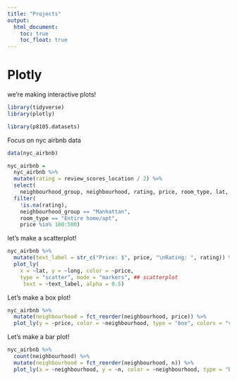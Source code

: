 ```yaml
---
title: "Projects"
output: 
  html_document:
    toc: true
    toc_float: true
---
```


# Plotly

we're making interactive plots!

```r
library(tidyverse)
library(plotly)

library(p8105.datasets)
```


Focus on nyc airbnb data

```r
data(nyc_airbnb)

nyc_airbnb = 
  nyc_airbnb %>% 
  mutate(rating = review_scores_location / 2) %>%
  select(
    neighbourhood_group, neighbourhood, rating, price, room_type, lat, long) %>%
  filter(
    !is.na(rating), 
    neighbourhood_group == "Manhattan",
    room_type == "Entire home/apt",
    price %in% 100:500)
```


let's make a scatterplot!


```r
nyc_airbnb %>%
  mutate(text_label = str_c("Price: $", price, "\nRating: ", rating)) %>% ##\n inserts another line
  plot_ly(
    x = ~lat, y = ~long, color = ~price,
    type = "scatter", mode = "markers", ## scatterplot
     text = ~text_label, alpha = 0.5)
```

Let's make a box plot!

```r
nyc_airbnb %>% 
  mutate(neighbourhood = fct_reorder(neighbourhood, price)) %>% 
  plot_ly(y = ~price, color = ~neighbourhood, type = "box", colors = "viridis")
```

Let's make a bar plot!
```r
nyc_airbnb %>% 
  count(neighbourhood) %>% 
  mutate(neighbourhood = fct_reorder(neighbourhood, n)) %>% 
  plot_ly(x = ~neighbourhood, y = ~n, color = ~neighbourhood, type = "bar", colors = "viridis")
```






